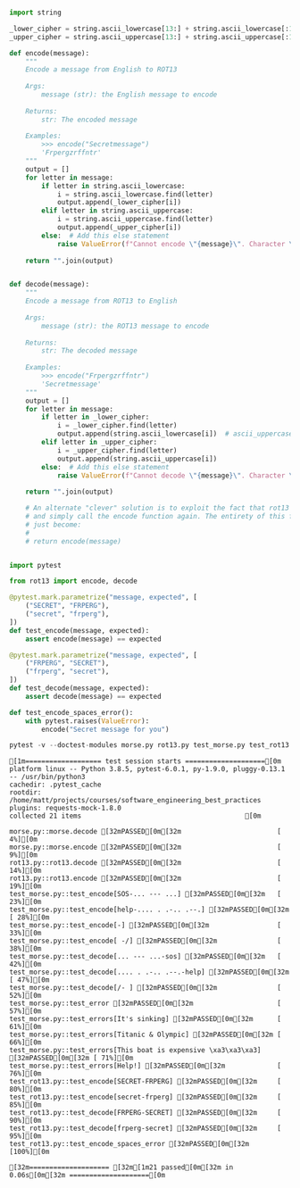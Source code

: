 ```python

import string

_lower_cipher = string.ascii_lowercase[13:] + string.ascii_lowercase[:13]
_upper_cipher = string.ascii_uppercase[13:] + string.ascii_uppercase[:13]

def encode(message):
    """
    Encode a message from English to ROT13
    
    Args:
        message (str): the English message to encode
    
    Returns:
        str: The encoded message
    
    Examples:
        >>> encode("Secretmessage")
        'Frpergzrffntr'
    """
    output = []
    for letter in message:
        if letter in string.ascii_lowercase:
            i = string.ascii_lowercase.find(letter)
            output.append(_lower_cipher[i])
        elif letter in string.ascii_uppercase:
            i = string.ascii_uppercase.find(letter)
            output.append(_upper_cipher[i])
        else:  # Add this else statement
            raise ValueError(f"Cannot encode \"{message}\". Character \"{letter}\" not valid")
    
    return "".join(output)


def decode(message):
    """
    Encode a message from ROT13 to English
    
    Args:
        message (str): the ROT13 message to encode
    
    Returns:
        str: The decoded message
    
    Examples:
        >>> encode("Frpergzrffntr")
        'Secretmessage'
    """
    output = []
    for letter in message:
        if letter in _lower_cipher:
            i = _lower_cipher.find(letter)
            output.append(string.ascii_lowercase[i])  # ascii_uppercase → ascii_lowercase
        elif letter in _upper_cipher:
            i = _upper_cipher.find(letter)
            output.append(string.ascii_uppercase[i])
        else:  # Add this else statement
            raise ValueError(f"Cannot decode \"{message}\". Character \"{letter}\" not valid")
    
    return "".join(output)

    # An alternate "clever" solution is to exploit the fact that rot13 is its own inverse
    # and simply call the encode function again. The entirety of this function would then
    # just become:
    #
    # return encode(message)
```




```python

import pytest

from rot13 import encode, decode

@pytest.mark.parametrize("message, expected", [
    ("SECRET", "FRPERG"),
    ("secret", "frperg"),
])
def test_encode(message, expected):
    assert encode(message) == expected

@pytest.mark.parametrize("message, expected", [
    ("FRPERG", "SECRET"),
    ("frperg", "secret"),
])
def test_decode(message, expected):
    assert decode(message) == expected

def test_encode_spaces_error():
    with pytest.raises(ValueError):
        encode("Secret message for you")
```




```python
pytest -v --doctest-modules morse.py rot13.py test_morse.py test_rot13.py
```

    [1m=================== test session starts ====================[0m
    platform linux -- Python 3.8.5, pytest-6.0.1, py-1.9.0, pluggy-0.13.1 -- /usr/bin/python3
    cachedir: .pytest_cache
    rootdir: /home/matt/projects/courses/software_engineering_best_practices
    plugins: requests-mock-1.8.0
    collected 21 items                                         [0m
    
    morse.py::morse.decode [32mPASSED[0m[32m                        [  4%][0m
    morse.py::morse.encode [32mPASSED[0m[32m                        [  9%][0m
    rot13.py::rot13.decode [32mPASSED[0m[32m                        [ 14%][0m
    rot13.py::rot13.encode [32mPASSED[0m[32m                        [ 19%][0m
    test_morse.py::test_encode[SOS-... --- ...] [32mPASSED[0m[32m   [ 23%][0m
    test_morse.py::test_encode[help-.... . .-.. .--.] [32mPASSED[0m[32m [ 28%][0m
    test_morse.py::test_encode[-] [32mPASSED[0m[32m                 [ 33%][0m
    test_morse.py::test_encode[ -/] [32mPASSED[0m[32m               [ 38%][0m
    test_morse.py::test_decode[... --- ...-sos] [32mPASSED[0m[32m   [ 42%][0m
    test_morse.py::test_decode[.... . .-.. .--.-help] [32mPASSED[0m[32m [ 47%][0m
    test_morse.py::test_decode[/- ] [32mPASSED[0m[32m               [ 52%][0m
    test_morse.py::test_error [32mPASSED[0m[32m                     [ 57%][0m
    test_morse.py::test_errors[It's sinking] [32mPASSED[0m[32m      [ 61%][0m
    test_morse.py::test_errors[Titanic & Olympic] [32mPASSED[0m[32m [ 66%][0m
    test_morse.py::test_errors[This boat is expensive \xa3\xa3\xa3] [32mPASSED[0m[32m [ 71%][0m
    test_morse.py::test_errors[Help!] [32mPASSED[0m[32m             [ 76%][0m
    test_rot13.py::test_encode[SECRET-FRPERG] [32mPASSED[0m[32m     [ 80%][0m
    test_rot13.py::test_encode[secret-frperg] [32mPASSED[0m[32m     [ 85%][0m
    test_rot13.py::test_decode[FRPERG-SECRET] [32mPASSED[0m[32m     [ 90%][0m
    test_rot13.py::test_decode[frperg-secret] [32mPASSED[0m[32m     [ 95%][0m
    test_rot13.py::test_encode_spaces_error [32mPASSED[0m[32m       [100%][0m
    
    [32m==================== [32m[1m21 passed[0m[32m in 0.06s[0m[32m ====================[0m

